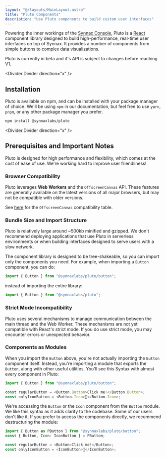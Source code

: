```yaml
---
layout: "@/layouts/MainLayout.astro"
title: "Pluto Components"
description: "Use Pluto components to build custom user interfaces"
---
```


Powering the inner workings of the [Synnax Console](/reference/console/get-started), 
Pluto is a [React](https://react.dev/) component library designed to build high-performance, 
real-time user interfaces on top of Synnax. It provides a number of components from simple 
buttons to complex data visualizations.

<Note variant="warning">
Pluto is currently in beta and it's API is subject to changes before reaching V1.
</Note>
 
<Divider.Divider direction="x" />

## Installation

Pluto is available on npm, and can be installed with your package manager of choice. We'll
be using `npm` in our documentation, but feel free to use `yarn`, `pnpm`, or any other
package manager you prefer.

```bash
npm install @synnaxlabs/pluto
```

<Divider.Divider direction="x" />

## Prerequisites and Important Notes

Pluto is designed for high performance and flexibility, which comes at the
cost of ease of use. We're working hard to improve user friendliness!

### Browser Compatibility

Pluto leverages **Web Workers** and the `OffscreenCanvas` API. These features are
generally available on the latest versions of all major browsers, but may not be 
compatible with older versions. 

See [here](https://developer.mozilla.org/en-US/docs/Web/API/OffscreenCanvas#browser_compatibility)
for the `OffscreenCanvas` compatibility table.

### Bundle Size and Import Structure

Pluto is relatively large  around ~500kb minified and gzipped. We don't recommend deploying 
applications that use Pluto in serverless environments or when building interfaces 
designed to serve users with a slow network.

The component library is designed to be tree-shakeable, so you can import only the
components you need. For example, when importing a `Button` component, you can do:

```typescript
import { Button } from "@synnaxlabs/pluto/button";
```

instead of importing the entire library:

```typescript
import { Button } from "@synnaxlabs/pluto";
```

### Strict Mode Incompatibility

Pluto uses several mechanisms to manage communication between the main thread and the
Web Worker. These mechanisms are not yet compatible with React's strict mode. If you
do use strict mode, you may encounter errors or unexpected behavior.

### Components as Modules

When you import the `Button` above, you're not actually importing the `Button` component 
itself. Instead, you're importing a module that exports the `Button`, along
with other useful utilities. You'll see this Syntax with almost every component in Pluto:

```typescript
import { Button } from "@synnaxlabs/pluto/button";

const regularButton = <Button.Button>Click me!</Button.Button>;
const onlyIconButton = <Button.Icon>🚀</Button.Icon>;
```

We're accessing the `Button` or the `Icon` component from the `Button` module. We like 
this syntax as it adds clarity to the codebase. Some of our users don't like it. If you
prefer to access the components directly, we recommend destructuring the module:

```typescript
import { Button as PButton } from "@synnaxlabs/pluto/button";
const { Button, Icon: IconButton } = PButton;

const regularButton = <Button>Click me!</Button>;
const onlyIconButton = <IconButton>🚀</IconButton>;
```


